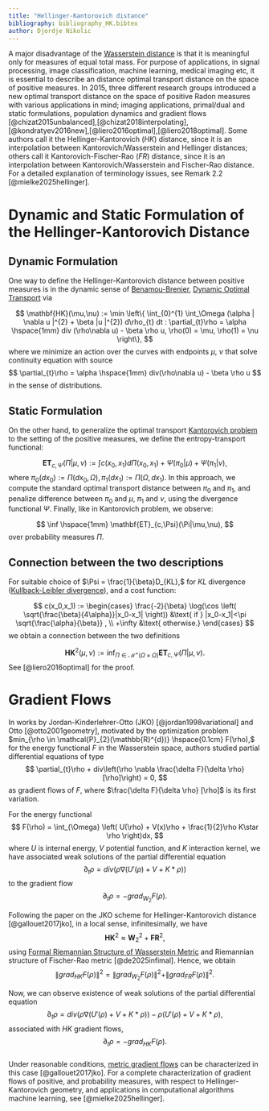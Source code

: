 ```yaml
---
title: "Hellinger-Kantorovich distance"
bibliography: bibliography_HK.bibtex
author: Djordje Nikolic
---
```


A major disadvantage of the [Wasserstein distance](https://en.wikipedia.org/wiki/Wasserstein_metric) is that it is meaningful only for measures of equal total mass. For purpose of applications, in signal processing, image classification, machine learning, medical imaging etc, it is essential to describe an distance optimal transport distance on the space of positive measures. In 2015, three different research groups introduced a new optimal transport distance on the space of positive Radon measures with various applications in mind; imaging applications, primal/dual and static formulations, population dynamics and gradient flows [@chizat2015unbalanced],[@chizat2018interpolating],[@kondratyev2016new],[@liero2016optimal],[@liero2018optimal]. Some authors call it the Hellinger-Kantorovich ($HK$) distance, since it is an interpolation between Kantorovich/Wasserstein and Hellinger distances; others call it Kantorovich-Fischer-Rao ($FR$) distance, since it is an interpolation between Kantorovich/Wasserstein and Fischer-Rao  distance. For a detailed explanation of terminology issues, see Remark 2.2 [@mielke2025hellinger].    

# Dynamic and Static Formulation of the Hellinger-Kantorovich Distance 

## Dynamic Formulation 

One way to define the Hellinger-Kantorovich distance between positive measures is in the dynamic sense of [Benamou-Brenier](https://www.otwiki.xyz/wiki/The_continuity_equation_and_Benamour_Brenier_formula), [Dynamic Optimal Transport](https://otwiki.github.io/otwiki-main/Dynamic_OT.html) via 

$$
\mathbf{HK}(\mu,\nu) := \min \left\{ \int_{0}^{1} \int_\Omega (\alpha | \nabla u |^{2} + \beta |u |^{2}) d\rho_{t} dt : \partial_{t}\rho = \alpha \hspace{1mm} div (\rho\nabla u) - \beta \rho u, \rho(0) = \mu,  \rho(1) = \nu \right\},
$$ where we minimize an action over the curves with endpoints $\mu,$  $\nu$ that solve continuity equation with source
$$
    \partial_{t}\rho = \alpha \hspace{1mm} div(\rho\nabla u) - \beta \rho u
$$ in the sense of distributions.

## Static Formulation

On the other hand, to generalize the optimal transport [Kantorovich problem](https://otwiki.github.io/otwiki-main/Kantorovich_Problem.html) to the setting of the positive measures, we define the entropy-transport functional:

$$ \mathbf{ET}_{c,\Psi}(\Pi|\mu,\nu) := \int c(x_0,x_1) d\Pi(x_0, x_1) + \Psi(\pi_{0}|\mu) + \Psi(\pi_{1}|\nu),
$$
where $\pi_0(dx_0):= \Pi(dx_0,\Omega), \pi_1(dx_1):= \Pi(\Omega,dx_1).$
In this approach, we compute the standard optimal transport distance between $\pi_0$ and $\pi_1,$ and penalize difference between $\pi_0$ and $\mu,$ $\pi_1$ and $\nu,$ using the divergence functional $\Psi.$ Finally, like in Kantorovich problem, we observe: 

$$ \inf \hspace{1mm} \mathbf{ET}_{c,\Psi}(\Pi|\mu,\nu),
$$
over probability measures $\Pi.$

## Connection between the two descriptions

For suitable choice of $\Psi = \frac{1}{\beta}D_{KL},$ for $KL$ divergence ([Kullback-Leibler divergence](https://en.wikipedia.org/wiki/Kullback%E2%80%93Leibler_divergence)), and a cost function:  

$$  c(x_0,x_1) := \begin{cases} \frac{-2}{\beta} \log(\cos \left( \sqrt{\frac{\beta}{4\alpha}}|x_0-x_1| \right))   &\text{ if } |x_0-x_1|<\pi \sqrt{\frac{\alpha}{\beta}} , \\ +\infty &\text{ otherwise.} \end{cases} 
$$ 
we obtain a connection between the two definitions 

$$
\mathbf{HK}^{2}(\mu,\nu) := \inf_{\Pi \in \mathcal{M}^{+}(\Omega \times \Omega)} \mathbf{ET}_{c,\Psi} (\Pi|\mu,\nu). 
$$See [@liero2016optimal] for the proof.

# Gradient Flows

In works by Jordan-Kinderlehrer-Otto (JKO) [@jordan1998variational] and Otto [@otto2001geometry], motivated by the optimization problem $min_{\rho \in \mathcal{P}_{2}(\mathbb{R}^{d})} \hspace{0.1cm} F(\rho),$ for the energy functional $F$ in the Wasserstein space, authors studied partial differential equations of type 
$$
\partial_{t}\rho + div\left(\rho \nabla \frac{\delta F}{\delta \rho} [\rho]\right) = 0,
$$ 
as gradient flows of $F,$ where $\frac{\delta F}{\delta \rho} [\rho]$ is its first variation. 

For the energy functional 
$$
F(\rho) = \int_{\Omega} \left( U(\rho) + V(x)\rho + \frac{1}{2}\rho K\star \rho \right)dx, 
$$ where $U$ is internal energy, $V$ potential function, and $K$ interaction kernel, we have associated weak solutions of the partial differential equation 
$$
    \partial_{t}\rho = div(\rho \nabla(U'(\rho)+V+K*\rho))
$$ to the gradient flow 
$$
    \partial_{t} \rho = - grad_{W_{2}} F(\rho). 
$$ 


Following the paper on the JKO scheme for Hellinger-Kantorovich distance [@gallouet2017jko], in a local sense, infinitesimally, we have   
$$
    \mathbf{HK}^{2} \approx \mathbf{W}_{2}^{2} + \mathbf{FR}^{2}, 
$$ 
using [Formal Riemannian Structure of Wasserstein Metric](https://www.otwiki.xyz/wiki/Formal_Riemannian_Structure_of_the_Wasserstein_metric) and Riemannian structure of Fischer-Rao metric [@de2025infimal]. Hence, we obtain 
$$
    \| grad_{HK} F(\rho) \|^{2} = \| grad_{W_{2}} F(\rho) \|^{2} + \| grad_{FR} F(\rho) \|^{2}.
$$



Now, we can observe existence of weak solutions of the partial differential equation 
$$
    \partial_{t}\rho = div(\rho \nabla(U'(\rho)+V+K*\rho)) - \rho(U'(\rho)+V+K*\rho),
$$ associated with $HK$ gradient flows, 
$$
    \partial_{t} \rho = - grad_{HK} F(\rho).
$$  
Under reasonable conditions, [metric gradient flows](https://otwiki.github.io/otwiki-main/GFMetricSpace.html) can be characterized in this case [@gallouet2017jko]. For a complete characterization of gradient flows of positive, and probability measures, with respect to Hellinger-Kantorovich geometry, and applications in computational algorithms  machine learning, see [@mielke2025hellinger].  










